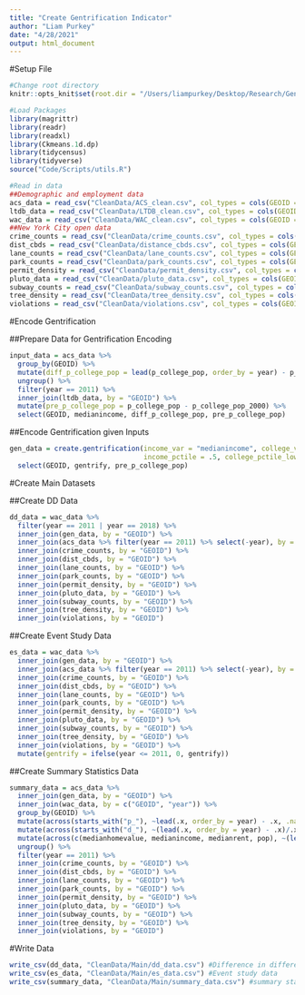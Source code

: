 ```yaml
---
title: "Create Gentrification Indicator"
author: "Liam Purkey"
date: "4/28/2021"
output: html_document
---
```


#Setup File

```r
#Change root directory
knitr::opts_knit$set(root.dir = "/Users/liampurkey/Desktop/Research/Gentrification")
```

```r
#Load Packages
library(magrittr)
library(readr)
library(readxl)
library(Ckmeans.1d.dp)
library(tidycensus)
library(tidyverse)
source("Code/Scripts/utils.R")
```

```r
#Read in data 
##Demographic and employment data
acs_data = read_csv("CleanData/ACS_clean.csv", col_types = cols(GEOID = col_character())) 
ltdb_data = read_csv("CleanData/LTDB_clean.csv", col_types = cols(GEOID = col_character()))
wac_data = read_csv("CleanData/WAC_clean.csv", col_types = cols(GEOID = col_character()))
##New York City open data
crime_counts = read_csv("CleanData/crime_counts.csv", col_types = cols(GEOID = col_character()))
dist_cbds = read_csv("CleanData/distance_cbds.csv", col_types = cols(GEOID = col_character()))
lane_counts = read_csv("CleanData/lane_counts.csv", col_types = cols(GEOID = col_character()))
park_counts = read_csv("CleanData/park_counts.csv", col_types = cols(GEOID = col_character()))
permit_density = read_csv("CleanData/permit_density.csv", col_types = cols(GEOID = col_character()))
pluto_data = read_csv("CleanData/pluto_data.csv", col_types = cols(GEOID = col_character()))
subway_counts = read_csv("CleanData/subway_counts.csv", col_types = cols(GEOID = col_character()))
tree_density = read_csv("CleanData/tree_density.csv", col_types = cols(GEOID = col_character()))
violations = read_csv("CleanData/violations.csv", col_types = cols(GEOID = col_character()))
```

#Encode Gentrification

##Prepare Data for Gentrification Encoding

```r
input_data = acs_data %>% 
  group_by(GEOID) %>%
  mutate(diff_p_college_pop = lead(p_college_pop, order_by = year) - p_college_pop) %>% 
  ungroup() %>%
  filter(year == 2011) %>%
  inner_join(ltdb_data, by = "GEOID") %>% 
  mutate(pre_p_college_pop = p_college_pop - p_college_pop_2000) %>%
  select(GEOID, medianincome, diff_p_college_pop, pre_p_college_pop)
```

##Encode Gentrification given Inputs

```r
gen_data = create.gentrification(income_var = "medianincome", college_var = "diff_p_college_pop", pre_var = "pre_p_college_pop",
                                 income_pctile = .5, college_pctile_lower = .5, college_pctile_upper = .75, pre_pctile = .9, data = input_data) %>%
  select(GEOID, gentrify, pre_p_college_pop)
```

#Create Main Datasets

##Create DD Data

```r
dd_data = wac_data %>%
  filter(year == 2011 | year == 2018) %>%
  inner_join(gen_data, by = "GEOID") %>%
  inner_join(acs_data %>% filter(year == 2011) %>% select(-year), by = "GEOID") %>%
  inner_join(crime_counts, by = "GEOID") %>%
  inner_join(dist_cbds, by = "GEOID") %>%
  inner_join(lane_counts, by = "GEOID") %>%
  inner_join(park_counts, by = "GEOID") %>%
  inner_join(permit_density, by = "GEOID") %>%
  inner_join(pluto_data, by = "GEOID") %>%
  inner_join(subway_counts, by = "GEOID") %>%
  inner_join(tree_density, by = "GEOID") %>%
  inner_join(violations, by = "GEOID") 
```

##Create Event Study Data

```r
es_data = wac_data %>%
  inner_join(gen_data, by = "GEOID") %>%
  inner_join(acs_data %>% filter(year == 2011) %>% select(-year), by = "GEOID") %>%
  inner_join(crime_counts, by = "GEOID") %>%
  inner_join(dist_cbds, by = "GEOID") %>%
  inner_join(lane_counts, by = "GEOID") %>%
  inner_join(park_counts, by = "GEOID") %>%
  inner_join(permit_density, by = "GEOID") %>%
  inner_join(pluto_data, by = "GEOID") %>%
  inner_join(subway_counts, by = "GEOID") %>%
  inner_join(tree_density, by = "GEOID") %>%
  inner_join(violations, by = "GEOID") %>%
  mutate(gentrify = ifelse(year <= 2011, 0, gentrify)) 
```

##Create Summary Statistics Data

```r
summary_data = acs_data %>%
  inner_join(gen_data, by = "GEOID") %>%
  inner_join(wac_data, by = c("GEOID", "year")) %>%
  group_by(GEOID) %>%
  mutate(across(starts_with("p_"), ~lead(.x, order_by = year) - .x, .names = "diff_{.col}")) %>%
  mutate(across(starts_with("d_"), ~(lead(.x, order_by = year) - .x)/.x, .names = "pc_{.col}")) %>%
  mutate(across(c(medianhomevalue, medianincome, medianrent, pop), ~(lead(.x, order_by = year) - .x)/.x, .names = "pc_{.col}")) %>%
  ungroup() %>%
  filter(year == 2011) %>%
  inner_join(crime_counts, by = "GEOID") %>%
  inner_join(dist_cbds, by = "GEOID") %>%
  inner_join(lane_counts, by = "GEOID") %>%
  inner_join(park_counts, by = "GEOID") %>%
  inner_join(permit_density, by = "GEOID") %>%
  inner_join(pluto_data, by = "GEOID") %>%
  inner_join(subway_counts, by = "GEOID") %>%
  inner_join(tree_density, by = "GEOID") %>%
  inner_join(violations, by = "GEOID")
```

#Write Data

```r
write_csv(dd_data, "CleanData/Main/dd_data.csv") #Difference in differences data
write_csv(es_data, "CleanData/Main/es_data.csv") #Event study data
write_csv(summary_data, "CleanData/Main/summary_data.csv") #summary statistics data
```





